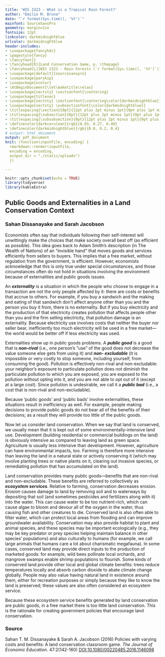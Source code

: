 ```yaml
---
title: 'WIS 2323 - What is a Tropical Rain Forest?'
author: "Emilio M. Bruna"
date: "`r format(Sys.time(), '%Y')`"
mainfont: SourceSansPro
geometry: margin=1in
fontsize: 12pt
linkcolor: darkmidnightblue
urlcolor: darkmidnightblue
header-includes:
- \usepackage{fancyhdr}
- \pagestyle{fancy}
- \fancyfoot{}
- \fancyhead[R]{Land Conservation Game, p. \thepage}
- \fancyhead[L]{WIS 2323 - Rain Forests (`r format(Sys.time(), '%Y')`)}
- \usepackage[default]{sourcesanspro}
- \usepackage{parskip}
- \usepackage{xcolor}
- \AtBeginDocument{\let\maketitle\relax}
- \usepackage{sectsty} \sectionfont{\centering}
- \usepackage{titlesec}
- \usepackage{sectsty} \sectionfont{\centering\color{darkmidnightblue}}
- \usepackage{sectsty} \subsectionfont{\color{darkmidnightblue}}
- \titlespacing{\section}{0pt}{12pt plus 2pt minus 1pt}{0pt plus 1pt minus 1pt}
- \titlespacing{\subsection}{0pt}{12pt plus 2pt minus 1pt}{0pt plus 1pt minus 1pt}
- \titlespacing{\subsubsection}{0pt}{12pt plus 2pt minus 1pt}{0pt plus 1pt minus 1pt}
- \definecolor{darkcerulean}{rgb}{0.03, 0.27, 0.49}
- \definecolor{darkmidnightblue}{rgb}{0.0, 0.2, 0.4}
# output: html_document
output: pdf_document
knit: (function(inputFile, encoding) {
  rmarkdown::render(inputFile, 
  encoding = encoding, 
  output_dir = "./static/uploads")
  })

---
```


```r
knitr::opts_chunk$set(echo = TRUE)
library(tidyverse)
library(kableExtra)
```

## Public Goods and Externalities in a Land Conservation Context
### Sahan Dissanayake and Sarah Jacobson
\vspace{0.3cm} 
Economists often say that individuals following their self-interest will unwittingly make the choices that make society overall best off (as efficient as possible). This idea goes back to Adam Smith’s description (in The Wealth of Nations) of an “invisible hand” that moves goods and services efficiently from sellers to buyers. This implies that a free market, without regulation from the government, is efficient. However, economists acknowledge that this is only true under special circumstances, and those circumstances often do not hold in situations involving the environment because of externalities and public goods issues.

An **_externality_** is a situation in which the people who choose to engage in a transaction are not the only people affected by it: there are costs or benefits that accrue to others. For example, if you buy a sandwich and the making and eating of that sandwich don’t affect anyone other than you and the person you buy it from, there is no externality. But if you buy electricity and the production of that electricity creates pollution that affects people other than you and the firm selling electricity, that pollution damage is an externality. Because electricity use involves costs that neither the buyer nor seller bear, inefficiently too much electricity will be used in a free market—the world would be better off if less electricity was used.

Externalities show up in public goods problems. A **_public good_** is a good that is **_non-rival_** (i.e., one person’s “use” of the good does not decrease the value someone else gets from using it) and **_non- excludable_** (it is impossible or very costly to stop someone, including yourself, from consuming the good). Pollution is effectively non-rival and non-excludable: your neighbor’s exposure to particulate pollution does not diminish the particulate pollution to which you are exposed, you are exposed to the pollution without opting into it, and you are not able to opt out of it (except at a large cost). Since pollution is undesirable, we call it a **_public bad_** (i.e., a cost that is non-rival and non-excludable).

Because 'public goods' and 'public bads' involve externalities, these situations result in inefficiency as well. For example, people making decisions to provide public goods do not bear all of the benefits of their decisions; as a result they will provide too little of the public goods.
 
Now let us consider land conservation. When we say that land is conserved, we usually mean that it is kept out of some environmentally-intensive land use. Development (building residential or commercial buildings on the land) is obviously intensive as compared to leaving land as green space. Agriculture is usually less intensive than development. However, agriculture can have environmental impacts, too. Farming is therefore more intensive than leaving the land in a natural state or actively conserving it (which may involve planting trees or native plants on it, clearing out invasive species, or remediating pollution that has accumulated on the land).

Land conservation provides many public goods—benefits that are non-rival and non-excludable. These benefits are referred to collectively as **_ecosystem services_**. Relative to farming, conservation decreases erosion. Erosion causes damage to land by removing soil and to waterways by depositing that soil (and sometimes pesticides and fertilizers along with it) into the water. This can cause water to be too nutrient-rich, which can cause algae to bloom and devour all of the oxygen in the water, thus causing fish and other creatures to die. Conserved land is also often able to filter water, which can protect local areas from flooding and can improve groundwater availability. Conservation may also provide habitat to plant and animal species, and these species may be important ecologically (e.g., they may be key predator or prey species helping maintain balance in other species’ populations) and also culturally to humans (for example, we call large animals that humans care a lot about charismatic megafauna). In some cases, conserved land may provide direct inputs to the production of marketed goods: for example, wild bees pollinate local orchards, and mangrove swamps enable shrimp populations to flourish. Some kinds of conserved land provide other local and global climate benefits: trees reduce temperatures locally and absorb carbon dioxide to abate climate change globally. People may also value having natural land in existence around them, either for recreation purposes or simply because they like to know the land is preserved; these values are also often considered an ecosystem service.

Because these ecosystem service benefits generated by land conservation are public goods, in a free market there is too little land conservation. This is the rationale for creating government policies that encourage land conservation.

\newpage


### Source

Sahan T. M. Dissanayake & Sarah A. Jacobson (2016) Policies with varying costs and benefits: A land conservation classroom game. *The Journal of Economic Education*. 47:2(142-160) [DOI:10.1080/00220485.2016.1146098](https://www.tandfonline.com/doi/full/10.1080/00220485.2016.1146098)